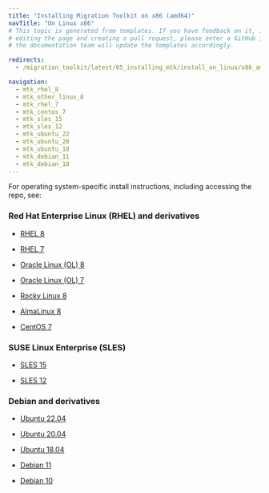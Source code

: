 ```yaml
---
title: "Installing Migration Toolkit on x86 (amd64)"
navTitle: "On Linux x86"
# This topic is generated from templates. If you have feedback on it, instead of
# editing the page and creating a pull request, please enter a GitHub issue and
# the documentation team will update the templates accordingly.

redirects:
  - /migration_toolkit/latest/05_installing_mtk/install_on_linux/x86_amd64/

navigation:
  - mtk_rhel_8
  - mtk_other_linux_8
  - mtk_rhel_7
  - mtk_centos_7
  - mtk_sles_15
  - mtk_sles_12
  - mtk_ubuntu_22
  - mtk_ubuntu_20
  - mtk_ubuntu_18
  - mtk_debian_11
  - mtk_debian_10
---
```


For operating system-specific install instructions, including accessing the repo, see:

### Red Hat Enterprise Linux (RHEL) and derivatives

- [RHEL 8](mtk_rhel_8)

- [RHEL 7](mtk_rhel_7)

- [Oracle Linux (OL) 8](mtk_rhel_8)

- [Oracle Linux (OL) 7](mtk_rhel_7)

- [Rocky Linux 8](mtk_other_linux_8)

- [AlmaLinux 8](mtk_other_linux_8)

- [CentOS 7](mtk_centos_7)

### SUSE Linux Enterprise (SLES)

- [SLES 15](mtk_sles_15)

- [SLES 12](mtk_sles_12)

### Debian and derivatives

- [Ubuntu 22.04](mtk_ubuntu_22)

- [Ubuntu 20.04](mtk_ubuntu_20)

- [Ubuntu 18.04](mtk_ubuntu_18)

- [Debian 11](mtk_debian_11)

- [Debian 10](mtk_debian_10)
